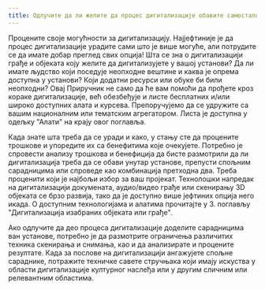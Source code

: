 ```yaml
---
title: Одлучите да ли желите да процес дигитализације обавите самостално или да за то ангажујете спољне сараднике
---
```

Процените своје могућности за дигитализацију. Најјефтиније је да процес дигитализације урадите сами што је више могуће, али потрудите се да имате добар преглед свих опција! Шта се зна о дигитализацији грађе и објеката коју желите да дигитализујете у вашој установи? Да ли имате људство који поседује неопходне вештине и каква је опрема доступна у установи? Који додатни ресурси или обуке би били неопходни? Овај Приручник не само да ће вам помоћи да прођете кроз кораке дигитализације, већ обезбеђује и листе бесплатних и/или широко доступних алата и курсева. Препоручујемо да се удружите са вашим националним или тематским агрегатором. Листа је доступна у одељку "Алати" на крају овог поглавља.

Када знате шта треба да се уради и како, у стању сте да процените трошкове и упоредите их са бенефитима које очекујете. Потребно је спровести анализу трошкова и бенефиција да бисте размотрили да ли дигитализација треба да се обави унутар установе, препусти спољним сарадницима или спроведе као комбинација претходна два. Треба проценити који је најбољи избор за ваш пројекат. Технолошки напредак на дигитализацији докумената, аудио/видео грађе или скенирању 3D објеката се брзо развија, тако да је доступно више јефтиних опција него икада. О доступним технологијама и алатима прочитајте у 3. поглављу "Дигитализација изабраних објеката или грађе".

Ако одлучите да део процеса дигитализације доделите сарадницима ван установе, потребно је да размотрите ограничења различитих техника скенирања и снимања, као и да анализирате и процените резултате. Када за послове на дигитализацији ангажујете спољне сараднике, потражите техничке савете стручњака који имају искуства у области дигитализације културног наслеђа или у другим сличним или релевантним областима.
